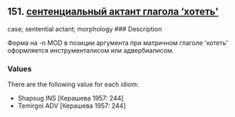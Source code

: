## 151. <a href =  'https://agricolamz.github.io/The_Circassian_Isoglosses_Database/151.html'>сентенциальный актант глагола ‘хотеть’</a>
case; sentential actant; morphology
### Description

Форма на -n MOD в позиции аргумента при матричном глаголе 'хотеть' оформляется инструменталисом или адвербиалисом.

### Values
There are the following value for each idiom:

* Shapsug  INS [Керашева 1957: 244] 
* Temirgoi  ADV [Керашева 1957: 244] 

